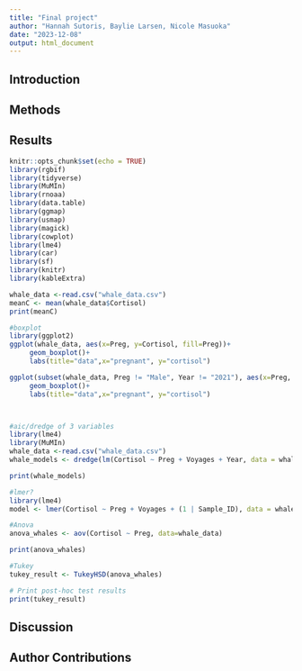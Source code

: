 ```yaml
---
title: "Final project"
author: "Hannah Sutoris, Baylie Larsen, Nicole Masuoka"
date: "2023-12-08"
output: html_document
---
```


## Introduction

## Methods

## Results

```r
knitr::opts_chunk$set(echo = TRUE)
library(rgbif)
library(tidyverse)
library(MuMIn)
library(rnoaa)
library(data.table)
library(ggmap)
library(usmap)
library(magick)
library(cowplot)
library(lme4)
library(car)
library(sf)
library(knitr)
library(kableExtra)
```

```r
whale_data <-read.csv("whale_data.csv")
meanC <- mean(whale_data$Cortisol)
print(meanC)

#boxplot
library(ggplot2)
ggplot(whale_data, aes(x=Preg, y=Cortisol, fill=Preg))+
     geom_boxplot()+
     labs(title="data",x="pregnant", y="cortisol")

ggplot(subset(whale_data, Preg != "Male", Year != "2021"), aes(x=Preg, y=Cortisol, fill=Preg))+
     geom_boxplot()+
     labs(title="data",x="pregnant", y="cortisol")



#aic/dredge of 3 variables
library(lme4)
library(MuMIn)
whale_data <-read.csv("whale_data.csv")
whale_models <- dredge(lm(Cortisol ~ Preg + Voyages + Year, data = whale_data, na.action = "na.fail"))

print(whale_models)

#lmer?
library(lme4)
model <- lmer(Cortisol ~ Preg + Voyages + (1 | Sample_ID), data = whale_data)

#Anova
anova_whales <- aov(Cortisol ~ Preg, data=whale_data)

print(anova_whales)

#Tukey
tukey_result <- TukeyHSD(anova_whales)

# Print post-hoc test results
print(tukey_result)

```

## Discussion

## Author Contributions
